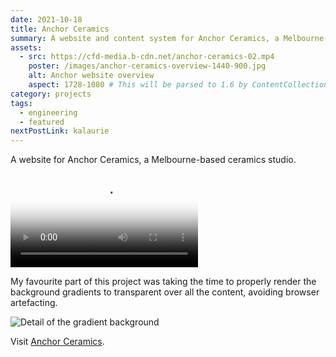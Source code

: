 ```yaml
---
date: 2021-10-18
title: Anchor Ceramics
summary: A website and content system for Anchor Ceramics, a Melbourne-based ceramics studio.
assets:
  - src: https://cfd-media.b-cdn.net/anchor-ceramics-02.mp4
    poster: /images/anchor-ceramics-overview-1440-900.jpg
    alt: Anchor website overview
    aspect: 1728-1080 # This will be parsed to 1.6 by ContentCollections
category: projects
tags:
  - engineering
  - featured
nextPostLink: kalaurie
---
```


A website for Anchor Ceramics, a Melbourne-based ceramics studio.

<Video
  aspect="1728-1080"
  src="https://cfd-media.b-cdn.net/anchor-ceramics-02.mp4"
  poster="/images/anchor-ceramics-overview-1440-900.jpg"
/>

My favourite part of this project was taking the time to properly render the background gradients to transparent over all the content, avoiding browser artefacting.

<Image
  src="/images/anchor-ceramics-detail-1600-1000.jpg"
  alt="Detail of the gradient background"
  aspect="1600-1000"
  border={false}
/>

Visit [Anchor Ceramics](https://www.anchorceramics.com/).
